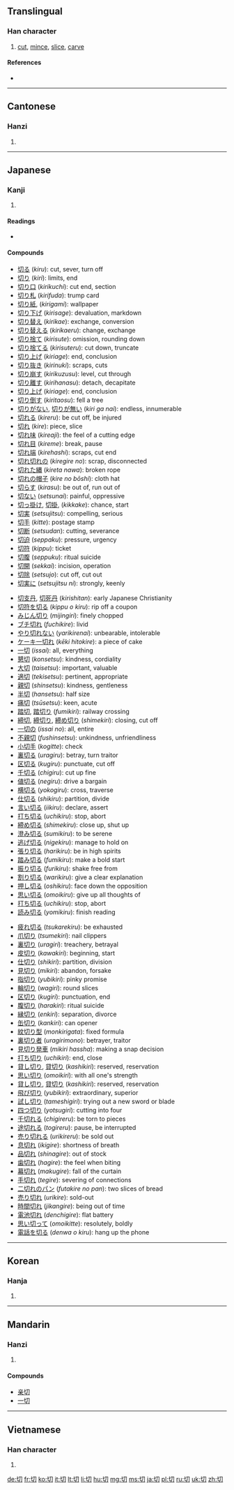 {{also|切}}
==Translingual==

===Han character===
{{Han char|rn=18|rad=刀|as=02|sn=4|four=4772<sub>0</sub>|canj=心尸竹 (PSH)|ids=⿰[[七]][[刀]]}}

# [[cut]], [[mince]], [[slice]], [[carve]]

====References====
* {{Han ref|kx=0136.090|dkj=01858|dj=0307.050|hdz=10320.050|uh=5207|ud=20999|bh=A4C1|bd=42177}}

----

==Cantonese==

===Hanzi===
{{yue-hanzi|jyut=|y=chai3, chit3}}

# {{defn|lang=yue|sort=刀02}}

----

==Japanese==

===Kanji===
{{ja-kanji|grade=2|rs=刀02}}

# {{defn|lang=ja|sort=刀02}}

====Readings====
* {{ja-readings|on=[[せつ]] (''setsu''), [[さい]] (''sai'')|kun=[[きる]] ([[切る]], ''kiru''), -[[きる]] (-[[切る]], ''-kiru''), [[きり]] ([[切り]], ''kiri''), -[[きり]] (-[[切り]], ''-kiri''), -[[ぎり]] (-[[切り]], ''-giri''), [[きれる]] ([[切れる]], ''kireru''), -[[きれる]] (-[[切れる]], ''-kireru''), [[きれ]] ([[切れ]], ''kire''), -[[きれ]] (-[[切れ]], ''-kire''), -[[ぎれ]] (-[[切れ]], ''-gire'')|nanori=[[きつ]] (''kitsu''), [[きり]] (''kiri''), [[ぎり]] (''giri'')}}

====Compounds====
{{rel-top3|compounds containing "切"}}
* [[切る]] (''kiru''): cut, sever, turn off
* [[切り]] (''kiri''): limits, end
* [[切り口]] (''kirikuchi''): cut end, section
* [[切り札]] (''kirifuda''): trump card
* [[切り紙]], (''kirigami''): wallpaper
* [[切り下げ]] (''kirisage''): devaluation, markdown
* [[切り替え]] (''kirikae''): exchange, conversion
* [[切り替える]] (''kirikaeru''): change, exchange
* [[切り捨て]] (''kirisute''): omission, rounding down
* [[切り捨てる]] (''kirisuteru''): cut down, truncate
* [[切り上げ]] (''kiriage''): end, conclusion
* [[切り抜き]] (''kirinuki''): scraps, cuts
* [[切り崩す]] (''kirikuzusu''): level, cut through
* [[切り離す]] (''kirihanasu''): detach, decapitate
* [[切り上げ]] (''kiriage''): end, conclusion
* [[切り倒す]] (''kiritaosu''): fell a tree
* [[切りがない]], [[切りが無い]] (''kiri ga nai''): endless, innumerable
* [[切れる]] (''kireru''): be cut off, be injured
* [[切れ]] (''kire''): piece, slice
* [[切れ味]] (''kireaji''): the feel of a cutting edge
* [[切れ目]] (''kireme''): break, pause
* [[切れ端]] (''kirehashi''): scraps, cut end
* [[切れ切れの]] (''kiregire no''): scrap, disconnected
* [[切れた縄]] (''kireta nawa''): broken rope
* [[切れの帽子]] (''kire no bōshi''): cloth hat
* [[切らす]] (''kirasu''): be out of, run out of
* [[切ない]] (''setsunai''): painful, oppressive
* [[切っ掛け]], [[切掛]], (''kikkake''): chance, start
* [[切実]] (''setsujitsu''): compelling, serious
* [[切手]] (''kitte''): postage stamp
* [[切断]] (''setsudan''): cutting, severance
* [[切迫]] (''seppaku''): pressure, urgency
* [[切符]] (''kippu''): ticket
* [[切腹]] (''seppuku''): ritual suicide
* [[切開]] (''sekkai''): incision, operation
* [[切除]] (''setsujo''): cut off, cut out
* [[切実に]] (''setsujitsu ni''): strongly, keenly
{{rel-mid3}}
* [[切支丹]], [[切死丹]] (''kirishitan''): early Japanese Christianity
* [[切符を切る]] (''kippu o kiru''): rip off a coupon
* [[みじん切り]] (''mijingiri''): finely chopped
* [[ブチ切れ]] (''fuchikire''): livid
* [[やり切れない]] (''yarikirenai''): unbearable, intolerable
* [[ケーキ一切れ]] (''kēki hitokire''): a piece of cake
* [[一切]] (''issai''): all, everything
* [[懇切]] (''konsetsu''): kindness, cordiality
* [[大切]] (''taisetsu''): important, valuable
* [[適切]] (''tekisetsu''): pertinent, appropriate
* [[親切]] (''shinsetsu''): kindness, gentleness
* [[半切]] (''hansetsu''): half size
* [[痛切]] (''tsūsetsu''): keen, acute
* [[踏切]], [[踏切り]] (''fumikiri''): railway crossing
* [[締切]], [[締切り]], [[締め切り]] (''shimekiri''): closing, cut off
* [[一切の]] (''issai no''): all, entire
* [[不親切]] (''fushinsetsu''): unkindness, unfriendliness
* [[小切手]] (''kogitte''): check
* [[裏切る]] (''uragiru''): betray, turn traitor
* [[区切る]] (''kugiru''): punctuate, cut off
* [[千切る]] (''chigiru''): cut up fine
* [[値切る]] (''negiru''): drive a bargain
* [[横切る]] (''yokogiru''): cross, traverse
* [[仕切る]] (''shikiru''): partition, divide
* [[言い切る]] (''iikiru''): declare, assert
* [[打ち切る]] (''uchikiru''): stop, abort
* [[締め切る]] (''shimekiru''): close up, shut up
* [[澄み切る]] (''sumikiru''): to be serene
* [[逃げ切る]] (''nigekiru''): manage to hold on
* [[張り切る]] (''harikiru''): be in high spirits
* [[踏み切る]] (''fumikiru''): make a bold start
* [[振り切る]] (''furikiru''): shake free from
* [[割り切る]] (''warikiru''): give a clear explanation
* [[押し切る]] (''oshikiru''): face down the opposition
* [[思い切る]] (''omoikiru''): give up all thoughts of
* [[打ち切る]] (''uchikiru''): stop, abort
* [[読み切る]] (''yomikiru''): finish reading
{{rel-mid3}}
* [[疲れ切る]] (''tsukarekiru''): be exhausted
* [[爪切り]] (''tsumekiri''): nail clippers
* [[裏切り]] (''uragiri''): treachery, betrayal
* [[皮切り]] (''kawakiri''): beginning, start
* [[仕切り]] (''shikiri''): partition, division
* [[見切り]] (''mikiri''): abandon, forsake
* [[指切り]] (''yubikiri''): pinky promise
* [[輪切り]] (''wagiri''): round slices
* [[区切り]] (''kugiri''): punctuation, end
* [[腹切り]] (''harakiri''): ritual suicide
* [[縁切り]] (''enkiri''): separation, divorce
* [[缶切り]] (''kankiri''): can opener
* [[紋切り型]] (''monkirigata''): fixed formula
* [[裏切り者]] (''uragirimono''): betrayer, traitor
* [[見切り発車]] (''mikiri hassha''): making a snap decision
* [[打ち切り]] (''uchikiri''): end, close
* [[貸し切り]], [[貸切り]] (''kashikiri''): reserved, reservation
* [[思い切り]] (''omoikiri''): with all one's strength
* [[貸し切り]], [[貸切り]] (''kashikiri''): reserved, reservation
* [[飛び切り]] (''yubikiri''): extraordinary, superior
* [[試し切り]] (''tameshigiri''): trying out a new sword or blade
* [[四つ切り]] (''yotsugiri''): cutting into four
* [[千切れる]] (''chigireru''): be torn to pieces
* [[途切れる]] (''togireru''): pause, be interrupted
* [[売り切れる]] (''urikireru''): be sold out
* [[息切れ]] (''ikigire''): shortness of breath
* [[品切れ]] (''shinagire''): out of stock
* [[歯切れ]] (''hagire''): the feel when biting
* [[幕切れ]] (''makugire''): fall of the curtain
* [[手切れ]] (''tegire''): severing of connections
* [[二切れのパン]] (''futakire no pan''): two slices of bread
* [[売り切れ]] (''urikire''): sold-out
* [[時間切れ]] (''jikangire''): being out of time
* [[電池切れ]] (''denchigire''): flat battery
* [[思い切って]] (''omoikitte''): resolutely, boldly
* [[電話を切る]] (''denwa o kiru''): hang up the phone
{{rel-bottom}}
----

==Korean==

===Hanja===
{{ko-hanja|hangeul=[[절]], [[체]]|eumhun=끊을 절, 온통 체|rv=jeol, che|mr=chŏl, ch'e}}

# {{defn|lang=ko|sort=刀02}}

----

==Mandarin==

===Hanzi===
{{cmn-hanzi|pin=[[qì]] ([[qi4]]), [[qiē]] ([[qie1]]), [[qiè]] ([[qie4]])|wg=ch'i<sup>4</sup>, ch'ieh<sup>1</sup>, ch'ieh<sup>4</sup>}}

# {{defn|lang=cmn|sort=刀02}}

====Compounds====
* [[亲切]]
* [[一切]]

----

==Vietnamese==

===Han character===
{{vi-hantu|[[thiết]], [[siết]], [[thiếc]], [[thướt]]|rs=刀02}}

# {{defn|lang=vi|sort=刀02}}

[[de:切]]
[[fr:切]]
[[ko:切]]
[[it:切]]
[[lt:切]]
[[li:切]]
[[hu:切]]
[[mg:切]]
[[ms:切]]
[[ja:切]]
[[pl:切]]
[[ru:切]]
[[uk:切]]
[[zh:切]]